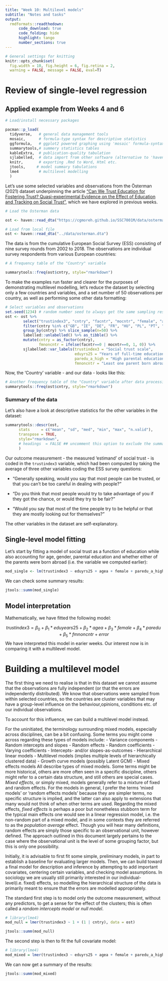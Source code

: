 ```yaml
---
title: "Week 10: Multilevel models"
subtitle: "Notes and tasks"
output:
  rmdformats::readthedown:
      code_download: true
      code_folding: hide
      highlight: tango
      number_sections: true
---
```


```r
# General settings for knitting
knitr::opts_chunk$set(
  fig.width = 10, fig.height = 6, fig.retina = 2,
  warning = FALSE, message = FALSE, eval=T)
```

# Review of single-level regression

## Applied example from Weeks 4 and 6

```r

# Load/install necessary packages

pacman::p_load(
  tidyverse,   # general data management tools
  mosaic,      # formula-type syntax for descriptive statistics
  ggformula,   # ggplot2 powered graphing using 'mosaic' formula-syntax
  summarytools,# summery statistics tables
  kableExtra,  # publication-quality tabulation
  sjlabelled,  # data import from other software (alternative to 'haven') and labels management
  knitr,       # exporting .Rmd to Word, Html etc.
  jtools,     # model summary tabulations
  lme4         # multilevel modelling
  )
```

Let's use some selected variables and observations from the Österman (2021) dataset underpinning the article ["Can We Trust Education for Fostering Trust? Quasi-experimental Evidence on the Effect of Education and Tracking on Social Trust"](http://www.diva-portal.org/smash/get/diva2:1503902/FULLTEXT01.pdf), which we have explored in previous weeks.

```r
# Load the Osterman data

ost <- haven::read_dta("https://cgmoreh.github.io/SSC7001M/data/osterman.dta")
```

```r
# Load from local file
ost <- haven::read_dta("../data/osterman.dta")

```



The data is from the cumulative European Social Survey (ESS) consisting of nine survey rounds from 2002 to 2018. The observations are individual survey respondents from various European countries:

```r
# A frequency table of the "Country" variable

summarytools::freq(ost$cntry, style="rmarkdown")
```

To make the examples run faster and clearer for the purposes of demonstrating multilevel modelling, let's reduce the dataset by selecting only a few countries and variables, and a set number of 50 observations per country, as well as performing some other data formatting:

```r
# Select variables and observations
set.seed(1234) # random number seed to always get the same sampling result when we 'slice_sample'
ost <- ost %>%
        select("trustindex3", "cntry", "facntr", "mocntr", "female", "agea", "eduyrs25", "paredu_a_high") %>%
        filter(cntry %in% c("GB", "IE", "DE", "FR", "HU", "PL", "PT", "ES")) %>%  
        group_by(cntry) %>% slice_sample(n=50) %>%
        labelled::unlabelled() %>% as_tibble() %>%
        mutate(cntry = as_factor(cntry),
               fmnoncntr = ifelse(facntr==0 | mocntr==0, 1, 0)) %>%
        sjlabelled::var_labels(trustindex3 = "Social trust scale",
                               eduyrs25 = "Years of full-time education",
                               paredu_a_high = "High parental education",
                               fmnoncntr = "Least one parent born abroad")
```

Now, the 'Country' variable - and our data - looks like this:

```r
# Another frequency table of the "Country" variable after data processing
summarytools::freq(ost$cntry, style="rmarkdown")
```

### Summary of the data

Let's also have a look at descriptive statistics for the other variables in the dataset:

```r
summarytools::descr(ost,
      stats     = c("mean", "sd", "med", "min", "max", "n.valid"),
      transpose = TRUE,
      style="rmarkdown",
      # headings  = FALSE ## uncomment this option to exclude the summary heading preceding table
      )
```


Our outcome measurement - the measured 'estimand' of social trust - is coded in the `trustindex3` variable, which had been computed by taking the average of three other variables coding the ESS survey questions:

* "Generally speaking, would you say that most people can be trusted, or that you can't be too careful in dealing with people?"

* "Do you think that most people would try to take advantage of you if they got the chance, or would they try to be fair?"

* "Would you say that most of the time people try to be helpful or that they are mostly looking out for themselves?"

The other variables in the dataset are self-explanatory.

## Single-level model fitting

Let's start by fitting a model of social trust as a function of education while also accounting for age, gender, parental education and whether either of the parents were born abroad (i.e. the variable we computed earlier):

```r
mod_single <- lm(trustindex3 ~ eduyrs25 + agea + female + paredu_a_high + fmnoncntr, data = ost)
```

We can check some summary results:

```r
jtools::summ(mod_single)
```


## Model interpretation

Mathematically, we have fitted the following model:

$$ trustindex3=\beta_0+\beta_1*eduyears25+\beta_2*agea+\beta_3*female+\beta_4*{paredu}+\beta_5*{fmnoncntr}+error $$ 
We have interpreted this model in earier weeks. Our interest now is in comparing it with a multilevel model.

# Building a multilevel model

The first thing we need to realise is that in this dataset we cannot assume that the observations are fully independent (or that the errors are independently distributed). We know that observations were sampled from within selected countries, so the countries are cluster variables that may have a group-level influence on the behaviour,opinions, conditions etc. of our individual observations.

To account for this influence, we can build a multilevel model instead.

For the uninitiated, the terminology surrounding mixed models, especially across disciplines, can be a bit confusing. Some terms you might come across regarding these types of models include:
- Variance components
- Random intercepts and slopes
- Random effects
- Random coefficients
- Varying coefficients
- Intercepts- and/or slopes-as-outcomes
- Hierarchical linear models
- Multilevel models (implies multiple levels of hierarchically clustered data)
- Growth curve models (possibly Latent GCM)
- Mixed effects models
All describe types of mixed models.  Some terms might be more historical, others are more often seen in a specific discipline, others might refer to a certain data structure, and still others are special cases. *Mixed effects*, or simply mixed, models generally refer to a mixture of fixed and random effects.  For the models in general, I prefer the terms 'mixed models' or 'random effects models' because they are simpler terms, no specific structure is implied, and the latter can also apply to extensions that many would not think of when other terms are used.  Regarding the mixed effects, *fixed effects* is perhaps a poor but nonetheless stubborn term for the typical main effects one would see in a linear regression model, i.e. the non-random part of a mixed model, and in some contexts they are referred to as the *population average* effect.  Though you will hear many definitions, random effects are simply those specific to an observational unit, however defined.  The approach outlined in this document largely pertains to the case where the observational unit is the level of some grouping factor, but this is only one possibility.

Initially, it is advisable to first fit some simple, preliminary models, in part to establish a baseline for evaluating larger models. Then, we can build toward a final model for description and inference by attempting to add important covariates, centering certain variables, and checking model assumptions. In sociology we are usually still primarily interested in our individual-level(i.e. fixed) effects, so modelling the hierarchical structure of the data is primarily meant to ensure that the errors are modelled appropriately.

The standard first step is to model only the outcome measurement, without any predictors, to get a sense for the effect of the clusters; this is often called a *random intercepts model* or *null model*. 

```r
# library(lme4)
mod_null = lmer(trustindex3 ~ 1 + (1 | cntry), data = ost)
```

```r
jtools::summ(mod_null)
```

The second step is then to fit the full covariate model:

```r
# library(lme4)
mod_mixed = lmer(trustindex3 ~ eduyrs25 + agea + female + paredu_a_high + fmnoncntr + (1 | cntry), data = ost)
```

We can now get a summary of the results:

```r
jtools::summ(mod_mixed)
```

